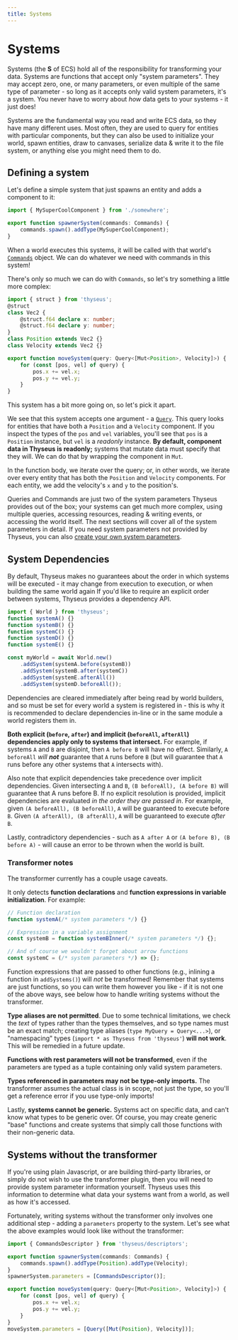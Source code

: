 ```yaml
---
title: Systems
---
```



# Systems

Systems (the **S** of ECS) hold all of the responsibility for transforming your
data. Systems are functions that accept only "system parameters". They may
accept zero, one, or many parameters, or even multiple of the same type of
parameter - so long as it accepts only valid system parameters, it's a system.
You never have to worry about _how_ data gets to your systems - it just does!

Systems are the fundamental way you read and write ECS data, so they have many
different uses. Most often, they are used to query for entities with particular
components, but they can also be used to initialize your world, spawn entities,
draw to canvases, serialize data & write it to the file system, or anything else
you might need them to do.

## Defining a system

Let's define a simple system that just spawns an entity and adds a component to
it:

```ts
import { MySuperCoolComponent } from './somewhere';

export function spawnerSystem(commands: Commands) {
	commands.spawn().addType(MySuperCoolComponent);
}
```

When a world executes this systems, it will be called with that world's
[`Commands`](/docs/systems/commands) object. We can do whatever we need with
commands in this system!

There's only so much we can do with `Commands`, so let's try something a little
more complex:

```ts
import { struct } from 'thyseus';
@struct
class Vec2 {
	@struct.f64 declare x: number;
	@struct.f64 declare y: number;
}
class Position extends Vec2 {}
class Velocity extends Vec2 {}

export function moveSystem(query: Query<[Mut<Position>, Velocity]>) {
	for (const [pos, vel] of query) {
		pos.x += vel.x;
		pos.y += vel.y;
	}
}
```

This system has a bit more going on, so let's pick it apart.

We see that this system accepts one argument - a
[`Query`](/docs/systems/queries). This query looks for entities that have both a
`Position` and a `Velocity` component. If you inspect the types of the `pos` and
`vel` variables, you'll see that `pos` is a `Position` instance, but `vel` is a
_readonly_ instance. **By default, component data in Thyseus is readonly;**
systems that mutate data must specify that they will. We can do that by wrapping
the component in `Mut`.

In the function body, we iterate over the query; or, in other words, we iterate
over every entity that has both the `Position` and `Velocity` components. For
each entity, we add the velocity's `x` and `y` to the position's.

Queries and Commands are just two of the system parameters Thyseus provides out
of the box; your systems can get much more complex, using multiple queries,
accessing resources, reading & writing events, or accessing the world itself.
The next sections will cover all of the system parameters in detail. If you need
system parameters not provided by Thyseus, you can also
[create your own system parameters](/docs/advanced_patterns/custom_system_parameters).

## System Dependencies

By default, Thyseus makes no guarantees about the order in which systems will be
executed - it may change from execution to execution, or when building the same
world again If you'd like to require an explicit order between systems, Thyseus
provides a dependency API.

```ts
import { World } from 'thyseus';
function systemA() {}
function systemB() {}
function systemC() {}
function systemD() {}
function systemE() {}

const myWorld = await World.new()
	.addSystem(systemA.before(systemB))
	.addSystem(systemB.after(systemC))
	.addSystem(systemE.afterAll())
	.addSystem(systemD.beforeAll());
```

Dependencies are cleared immediately after being read by world builders, and so
must be set for every world a system is registered in - this is why it is
recommended to declare dependencies in-line or in the same module a world
registers them in.

**Both explicit (`before`, `after`) and implicit (`beforeAll`, `afterAll`)
dependencies apply only to systems that intersect.** For example, if systems `A`
and `B` are disjoint, then `A before B` will have no effect. Similarly,
`A beforeAll` _will **not**_ guarantee that `A` runs before `B` (but will
guarantee that `A` runs before any other systems that `A` intersects with).

Also note that explicit dependencies take precedence over implicit dependencies.
Given intersecting `A` and `B`, `(B beforeAll), (A before B)` will guarantee
that A runs before B. If no explicit resolution is provided, implicit
dependencies are evaluated _in the order they are passed in_. For example, given
`(A beforeAll), (B beforeAll)`, `A` will be guaranteed to execute before `B`.
Given `(A afterAll), (B afterAll)`, `A` will be guaranteed to execute _after_
`B`.

Lastly, contradictory dependencies - such as `A after A` or
`(A before B), (B before A)` - will cause an error to be thrown when the world
is built.

### Transformer notes

The transformer currently has a couple usage caveats.

It only detects **function declarations** and **function expressions in variable
initialization**. For example:

```ts
// Function declaration
function systemA(/* system parameters */) {}

// Expression in a variable assignment
const systemB = function systemBInner(/* system parameters */) {};

// And of course we wouldn't forget about arrow functions
const systemC = (/* system parameters */) => {};
```

Function expressions that are passed to other functions (e.g., inlining a
function in `addSystems()`) will _not_ be transformed! Remember that systems are
just functions, so you can write them however you like - if it is not one of the
above ways, see below how to handle writing systems without the transformer.

**Type aliases are not permitted**. Due to some technical limitations, we check
the _text_ of types rather than the types themselves, and so type names must be
an exact match; creating type aliases (`type MyQuery = Query<...>`), or
"namespacing" types (`import * as Thyseus from 'thyseus'`) **will not work**.
This will be remedied in a future update.

**Functions with rest parameters will not be transformed**, even if the
parameters are typed as a tuple containing only valid system parameters.

**Types referenced in parameters may not be type-only imports.** The transformer
assumes the actual class is in scope, not just the type, so you'll get a
reference error if you use type-only imports!

Lastly, **systems cannot be generic.** Systems act on specific data, and can't
know what types to be generic over. Of course, you may create generic "base"
functions and create systems that simply call those functions with their
non-generic data.

## Systems without the transformer

If you're using plain Javascript, or are building third-party libraries, or
simply do not wish to use the transformer plugin, then you will need to provide
system parameter information yourself. Thyseus uses this information to
determine what data your systems want from a world, as well as how it's
accessed.

Fortunately, writing systems without the transformer only involves one
additional step - adding a `parameters` property to the system. Let's see what
the above examples would look like without the transformer:

```ts
import { CommandsDescriptor } from 'thyseus/descriptors';

export function spawnerSystem(commands: Commands) {
	commands.spawn().addType(Position).addType(Velocity);
}
spawnerSystem.parameters = [CommandsDescriptor()];

export function moveSystem(query: Query<[Mut<Position>, Velocity]>) {
	for (const [pos, vel] of query) {
		pos.x += vel.x;
		pos.y += vel.y;
	}
}
moveSystem.parameters = [Query([Mut(Position), Velocity])];
```
